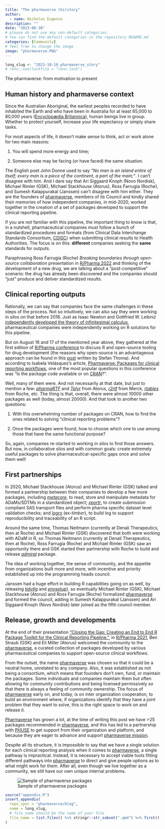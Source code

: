```yaml
---
title: "The pharmaverse (hi)story"
author:
  - name: Nicholas Eugenio
description: ""
date: "2023-08-30"
# please do not use any non-default categories.
# You can find the default categories in the repository README.md
categories: [Community]
# feel free to change the image
image: "pharmaverse.PNG"
---
```


<!--------------- typical setup ----------------->

```r
long_slug <- "2023-10-10_pharmaverse_story"
# renv::use(lockfile = "renv.lock")
```

<!--------------- post begins here ----------------->

The pharmaverse: from motivation to present

## Human history and pharmaverse context

Since the Australian Aboriginal, the earliest peoples recorded to have inhabited the Earth and who have been in Australia for at least 65,000 to 80,000 years ([Encyclopædia Britannica](https://www.britannica.com/topic/Australian-Aboriginal)), human beings live in group.
Whether to protect yourself, increase your life expectancy or simply share tasks.

For most aspects of life, it doesn't make sense to think, act or work alone for two main reasons:

1.  You will spend more energy and time;

2.  Someone else may be facing (or have faced) the same situation.

The English poet John Donne used to say *"No man is an island entire of itself; every man is a piece of the continent, a part of the main;"*.
I can't disagree with him.
And I dare say that Ari Siggaard Knoph (Novo Nordisk), Michael Rimler (GSK), Michael Stackhouse (Atorus), Ross Farrugia (Roche), and Sumesh Kalappurakal (Janssen) can't disagree with him either.
They are the founders of [pharmaverse](https://pharmaverse.org/), members of its Council and kindly shared their memories of how independent companies, in mid-2020, worked together in the creation of a set of packages developed to support the clinical reporting pipeline.

If you are not familiar with this pipeline, the important thing to know is that, in a nutshell, pharmaceutical companies must follow a bunch of standardized procedures and formats (from Clinical Data Interchange Standards Consortium, [CDISC](https://www.cdisc.org/)) when submitting clinical results to Health Authorities.
The focus is on this: **different** companies seeking the **same** standards for outputs.

Paraphrasing Ross Farrugia (Roche) *Breaking boundaries through open-source collaboration* presentation in [R/Pharma 2022](https://www.youtube.com/watch?v=APMDOS4v9Hk) and thinking of the development of a new drug, we are talking about a "post-competitive" scenario: the drug has already been discovered and the companies should "just" produce and deliver standardized results.

## Clinical reporting outputs

Rationally, we can say that companies face the same challenges in these steps of the process.
Not so intuitively, we can also say they were working in silos on that before 2018.
Just as Isaac Newton and Gottfried W. Leibniz [independently developed the theory of infinitesimal calculus](https://en.wikipedia.org/wiki/History_of_calculus), pharmaceutical companies were independently working on R solutions for this pipeline.

But on August 16 and 17 of the mentioned year above, they gathered at the first edition of [R/Pharma conference](https://rinpharma.com/) to discuss R and open-source tooling for drug development (the reasons why open-source is an advantageous approach can be found in this [post](https://pharmaverse.github.io/blog/posts/2023-07-20_cross_company_dev/cross_industry_dev.html) written by Stefan Thoma).
And according to Isabela Velásquez's article, [Pharmaverse: Packages for clinical reporting workflows](https://posit.co/blog/pharmaverse-packages-for-clinical-reporting-workflows/), one of the most popular questions in this conference was "Is the package code available or on [CRAN](https://cran.r-project.org/)?".

Well, many of them were.
And not necessarily at that date, but just to mention a few: [*pharmaRTF*](https://atorus-research.github.io/pharmaRTF/index.html) and [*Tplyr*](https://atorus-research.github.io/Tplyr/index.html) from Atorus, [*r2rtf*](https://merck.github.io/r2rtf/) from Merck, [*rtables*](https://insightsengineering.github.io/rtables/main/) from Roche, etc.
The thing is that, overall, there were almost 10000 other packages as well (today, almost 20000).
And that took to another two questions:

1.  With this overwhelming number of packages on CRAN, how to find the ones related to solving "clinical reporting problems"?

2.  Once the packages were found, how to choose which one to use among those that have the same functional purpose?

So, again, companies re-started to working in silos to find those answers.
But now, in collaborative silos and with common goals: create extremely useful packages to solve pharmaceutical-specific gaps once and solve them well!

## First partnerships

In 2020, Michael Stackhouse (Atorus) and Michael Rimler (GSK) talked and formed a partnership between their companies to develop a few more packages, including [*metacore*](https://github.com/atorus-research/metacore), to read, store and manipulate metadata for ADaMs/SDTMs in a standardized object; [*xportr*](https://github.com/atorus-research/xportr), to create submission compliant SAS transport files and perform pharma specific dataset level validation checks; and [*logrx*](https://github.com/pharmaverse/logrx) (ex-*timber*), to build log to support reproducibility and traceability of an R script.

Around the same time, Thomas Neitmann (currently at Denali Therapeutics, then at Roche) and Michael Rimler (GSK) discovered that both were working with ADaM in R, so Thomas Neitmann (currently at Denali Therapeutics, then at Roche), Ross Farrugia (Roche) and Michael Rimler (GSK) saw an opportunity there and GSK started their partnership with Roche to build and release [*admiral*](https://github.com/pharmaverse/admiral) package.

The idea of working together, the sense of community, and the appetite from organizations built more and more, with incentive and priority established up into the programming heads council.

Janssen had a huge effort in building R capabilities going on as well, by releasing [*tidytlg*](https://github.com/pharmaverse/tidytlg) and [*envsetup*](https://github.com/pharmaverse/envsetup)), so eventually Michael Rimler (GSK), Michael Stackhouse (Atorus) and Ross Farrugia (Roche) formalized [pharmaverse](https://pharmaverse.org/) and formed the council, adding in Sumesh Kalappurakal (Janssen) and Ari Siggaard Knoph (Novo Nordisk) later joined as the fifth council member.

## Release, growth and developments

At the end of their presentation ["Closing the Gap: Creating an End to End R Package Toolkit for the Clinical Reporting Pipeline."](https://www.youtube.com/watch?v=NW9qp5QOlIU), in [R/Pharma 2021](https://rinpharma.com/event/rinpharma2021/), Ben Straub (GSK) and Eli Miller (Atorus) welcomed the community to the [pharmaverse](https://pharmaverse.org/), a curated collection of packages developed by various pharmaceutical companies to support open-source clinical workflows.

From the outset, the name [pharmaverse](https://pharmaverse.org/) was chosen so that it could be a neutral home, unrelated to any company.
Also, it was established as not being a consortium, which means that founders don't own, fund, or maintain the packages.
Some individuals and companies maintain them but often allowing for community contributions and being licensed permissively so that there is always a feeling of community ownership.
The focus of [pharmaverse](https://pharmaverse.org/) early on, and today, is on inter organization cooperation, to build an environment where, if organizations identify that they have a joint problem that they want to solve, this is the right space to work on and release it.

[Pharmaverse](https://pharmaverse.org/) has grown a lot, at the time of writing this post we have \>25 packages recommended in [pharmaverse](https://pharmaverse.org/e2eclinical/), and this has led to a partnership with [PHUSE](https://phuse.global/About_PHUSE) to get support from their organization and platform, and because they are eager to advance and support [pharmaverse mission](https://pharmaverse.org/charter/).

Despite all its structure, it is impossible to say that we have a single solution for each clinical reporting analysis when it comes to [pharmaverse](https://pharmaverse.org/), a single pathway is impractical.
Instead, it is necessary to accept viable tools fitting different pathways into [pharmaverse](https://pharmaverse.org/) to direct and give people options as to what might work for them.
After all, even though we live together as a community, we still have our own unique internal problems.

![Sample of pharmaverse packages](logos.png)

<!--------------- appendices go here ----------------->

```r
source("appendix.R")
insert_appendix(
  repo_spec = "pharmaverse/blog",
  name = long_slug,
  # file_name should be the name of your file
  file_name = list.files() %>% stringr::str_subset(".qmd") %>% first()
)
```
